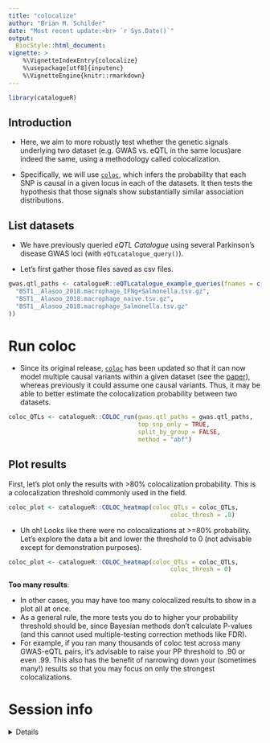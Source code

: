 ```yaml
---
title: "colocalize" 
author: "Brian M. Schilder"
date: "Most recent update:<br> `r Sys.Date()`"
output:
  BiocStyle::html_document:
vignette: >
    %\VignetteIndexEntry{colocalize} 
    %\usepackage[utf8]{inputenc}
    %\VignetteEngine{knitr::rmarkdown}
---
```

  

```r
library(catalogueR) 
```

## Introduction  

- Here, we aim to more robustly test whether the genetic signals underlying two dataset (e.g. GWAS vs. eQTL in the same locus)are indeed the same, using a methodology called colocalization. 

- Specifically, we will use [`coloc`](https://github.com/chr1swallace/coloc), which infers the probability that each SNP is causal in a given locus in each of the datasets. It then tests the hypothesis that those signals show substantially similar association distributions. 


## List datasets 

- We have previously queried *eQTL Catalogue* using several Parkinson's disease
GWAS loci (with `eQTLcatalogue_query()`). 

- Let's first gather those files saved as csv files.  

```r
gwas.qtl_paths <- catalogueR::eQTLcatalogue_example_queries(fnames = c(
  "BST1__Alasoo_2018.macrophage_IFNg+Salmonella.tsv.gz",
  "BST1__Alasoo_2018.macrophage_naive.tsv.gz",
  "BST1__Alasoo_2018.macrophage_Salmonella.tsv.gz"
))
```


# Run coloc

- Since its original release, [`coloc`](https://github.com/chr1swallace/coloc) 
has been updated so that it can now model multiple causal variants within a 
given dataset (see the
[paper](https://journals.plos.org/plosgenetics/article?id=10.1371/journal.pgen.1008720)),
whereas previously it could assume one causal variants. 
Thus, it may be able to better estimate the colocalization probability 
between two datasets. 

```r
coloc_QTLs <- catalogueR::COLOC_run(gwas.qtl_paths = gwas.qtl_paths,
                                    top_snp_only = TRUE,
                                    split_by_group = FALSE,
                                    method = "abf")
```

## Plot results 

First, let's plot only the results with >80% colocalization probability. 
This is a colocalization threshold commonly used in the field. 

```r
coloc_plot <- catalogueR::COLOC_heatmap(coloc_QTLs = coloc_QTLs, 
                                             coloc_thresh = .8)
```

- Uh oh! Looks like there were no colocalizations at >=80% probability. 
Let's explore the data a bit and lower the threshold to 0 
(not advisable except for demonstration purposes).

```r
coloc_plot <- catalogueR::COLOC_heatmap(coloc_QTLs = coloc_QTLs,
                                             coloc_thresh = 0)
```

**Too many results**:  

- In other cases, you may have too many colocalized results to show 
in a plot all at once.
- As a general rule, the more tests you do to higher your probability
threshold should be, since Bayesian methods don't calculate P-values 
(and this cannot used multiple-testing correction methods like FDR). 
- For example, if you ran many thousands of coloc test across 
many GWAS-eQTL pairs, it's advisable to raise your PP threshold 
to .90 or even .99. 
This also has the benefit of narrowing down your (sometimes many!) 
results so that you may focus on only the strongest colocalizations. 


# Session info 

<details> 

```r
utils::sessionInfo()
```

</details>

